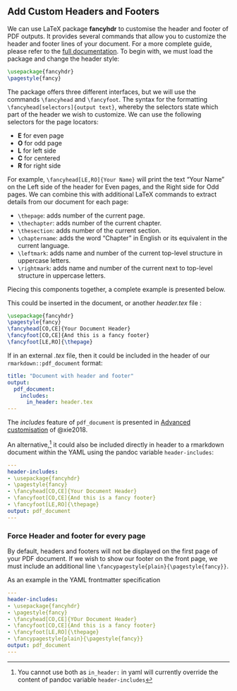 ## Add Custom Headers and Footers
<!--- https://stackoverflow.com/questions/25329375/creating-a-footer-for-every-page-using-r-markdown --->
<!--- https://tex.stackexchange.com/questions/139139/adding-headers-and-footers-using-pandoc --->

We can use LaTeX package **fancyhdr** to customise the header and footer of PDF outputs. It provides several commands that allow you to customize the header and footer lines of your document. For a more complete guide, please refer to the [full documentation](http://tug.ctan.org/tex-archive/macros/latex/contrib/fancyhdr/fancyhdr.pdf). To begin with, we must load the package and change the header style:

```latex
\usepackage{fancyhdr}
\pagestyle{fancy}
```

The package offers three different interfaces, but we will use the commands `\fancyhead` and `\fancyfoot`. The syntax for the formatting `\fancyhead[selectors]{output text}`, whereby the selectors state which part of the header we wish to customize. We can use the following selectors for the page locators:

- **E** for even page
- **O** for odd page
- **L** for left side
- **C** for centered
- **R** for right side

For example, `\fancyhead[LE,RO]{Your Name}` will print the text "Your Name" on the Left side of the header for Even pages, and the Right side for Odd pages. We can combine this with additional LaTeX commands to extract details from our document for each page:

- `\thepage`: adds number of the current page.
- `\thechapter`: adds number of the current chapter.
- `\thesection`: adds number of the current section.
- `\chaptername`: adds the word "Chapter" in English or its equivalent in the current language.
- `\leftmark`: adds name and number of the current top-level structure in uppercase letters.
- `\rightmark`: adds name and number of the current next to top-level structure in uppercase letters.


Piecing this components together, a complete example is presented below.

This could be inserted in the document, or another _header.tex_ file :

```latex
\usepackage{fancyhdr}
\pagestyle{fancy}
\fancyhead[CO,CE]{Your Document Header}
\fancyfoot[CO,CE]{And this is a fancy footer}
\fancyfoot[LE,RO]{\thepage}
```

If in an external _.tex_ file, then it could be included in the header of our `rmarkdown::pdf_document` format:

```yaml
title: "Document with header and footer"
output: 
  pdf_document:
    includes:
      in_header: header.tex
---
```

The _includes_ feature of `pdf_document` is presented in [Advanced customisation](https://bookdown.org/yihui/rmarkdown/pdf-document.html#includes-1) of @xie2018.

An alternative,^[You cannot use both as `in_header:` in yaml will currently override the content of pandoc variable `header-includes`] it could also be included directly in header to a rmarkdown document within the YAML using the pandoc variable `header-includes`:

```yaml
---
header-includes:
- \usepackage{fancyhdr}
- \pagestyle{fancy}
- \fancyhead[CO,CE]{Your Document Header}
- \fancyfoot[CO,CE]{And this is a fancy footer}
- \fancyfoot[LE,RO]{\thepage}
output: pdf_document
---
```

### Force Header and footer for every page
<!--- https://stackoverflow.com/questions/30922602/creating-a-footer-for-every-page-including-first-using-r-markdown --->

By default, headers and footers will not be displayed on the first page of your PDF document. If we wish to show our footer on the front page, we must include an additional line `\fancypagestyle{plain}{\pagestyle{fancy}}`.

As an example in the YAML frontmatter specification

```yaml
---
header-includes:
- \usepackage{fancyhdr}
- \pagestyle{fancy}
- \fancyhead[CO,CE]{YOur Document Header}
- \fancyfoot[CO,CE]{And this is a fancy footer}
- \fancyfoot[LE,RO]{\thepage}
- \fancypagestyle{plain}{\pagestyle{fancy}}
output: pdf_document
---
```
